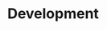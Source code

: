 ---
title: Development
description: This page is a work-in-progress.
sidebar:
    order: 4
    badge: "TODO"
---
